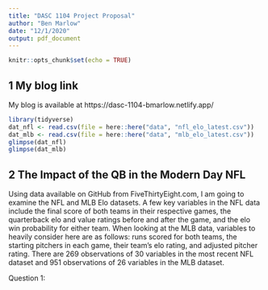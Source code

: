 ```yaml
---
title: "DASC 1104 Project Proposal"
author: "Ben Marlow"
date: "12/1/2020"
output: pdf_document
---
```


```r
knitr::opts_chunk$set(echo = TRUE)
```

## 1    My blog link
My blog is available at https://dasc-1104-bmarlow.netlify.app/ 

```r
library(tidyverse)
dat_nfl <- read.csv(file = here::here("data", "nfl_elo_latest.csv"))
dat_mlb <- read.csv(file = here::here("data", "mlb_elo_latest.csv"))
glimpse(dat_nfl)
glimpse(dat_mlb)
```

## 2    The Impact of the QB in the Modern Day NFL

Using data available on GitHub from FiveThirtyEight.com, I am going to examine the NFL and MLB Elo datasets. A few key variables in the NFL data include the final score of both teams in their respective games, the quarterback elo and value ratings before and after the game, and the elo win probability for either team. When looking at the MLB data, variables to heavily consider here are as follows: runs scored for both teams, the starting pitchers in each game, their team's elo rating, and adjusted pitcher rating. There are 269 observations of 30 variables in the most recent NFL dataset and 951 observations of 26 variables in the MLB dataset.

Question 1: 

